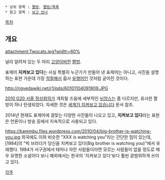  * 상위 항목 : [[짤방]], [[짤방/목록]]
 * 참고 항목 : [[보고 있나]]

[[목차]]

== 개요 ==

attachment:Twocats.jpg?width=60%

널리 알려져 있는 두 마리 [[고양이]]버전 [[짤방]].

표제어 '''지켜보고 있다'''는 사실 특별히 누군가가 만들어 낸 표제어는 아니고, 사진을 설명하는 표현 가운데 가장 [[적절]]해서 흡사 [[유행어]]인 것처럼 굳어진 것이다.

http://rigvedawiki.net/r1/pds/60101104091909.JPG

[[2010 G20 서울 정상회의]]가 개최될 즈음에 세부적인 [[뉘앙스]]는 좀 다르지만, 유사한 짤방이 하나 탄생되었다. 자세한 것은 [[세계가 지켜보고 있습니다]] 문서 참조.

2014년 현재도 표제어에 걸맞는 다양한 사진들이 나오고 있고, '''지켜보고 있다'''라는 표현은 언론이나 방송 등에서 지속적으로 사용되고 있다.


https://karembu.files.wordpress.com/2010/04/big-brother-is-watching-you.jpg
외국에도 이와 비슷한 "XXX is watching you"라는 간단한 밈이 있는데, [1984]의 "빅 브라더가 당신을 지켜보고 있다(Big brother is watching you)"에서 유래했다. 1984가 서구권에서 태어나 자란 사람들이라면 모르는 사람들이 없을 정도로 매우 유명한 소설이다 보니 해외에서는 한국의 '지켜보고 있다'보다 훨씬 광범위하게 쓰이고 있다.


[[각주]]
